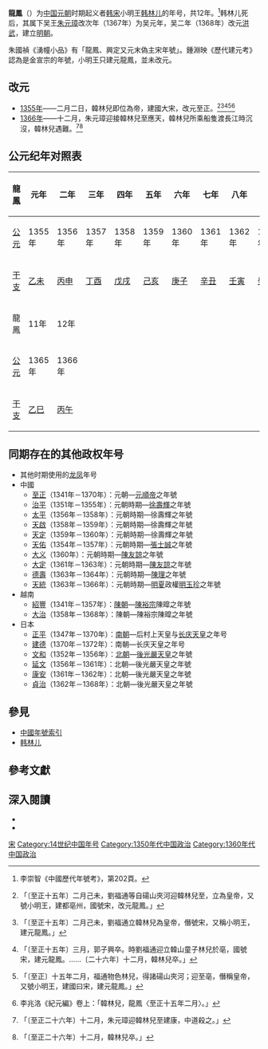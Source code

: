 {{Eranamebox|年号=龍鳳
|起讫时间= 1355年二月二日－1366年十二月
|政权= [[宋_(韓林兒)|韩宋]]
|帝王= [[韩林儿|韩林儿]]
|历时= 12年
|timeline= <timeline>
ImageSize  = width:200 height:50
PlotArea   = width:180 height:30 left:10 bottom:20
TimeAxis   = orientation:horizontal
DateFormat = yyyy
Period     = from:1271 till:1368
AlignBars  = early
ScaleMajor = increment:20 start:1271
Colors =
  id:canvas value:rgb(1,1,0.85)
BackgroundColors = canvas:canvas
PlotData =
  width:15 color:black
  bar:era from:start till:end
  bar:era from:1355 till:1366 color:red
</timeline>
|说明= <span style="color: red">龍鳳</span>在'''元朝'''时期的位置。
}}
'''龍鳳'''（{{kj|1355年|二月二日|1366年|十二月}}）为[[中国|中国]][[元朝|元朝]]时期起义者[[宋_(韓林兒)|韩宋]]小明王[[韩林儿|韩林儿]]的年号，共12年。<ref>李崇智《中國歷代年號考》，第202頁。</ref>韩林儿死后，其属下吴王[[朱元璋|朱元璋]]改次年（1367年）为吴元年，吴二年（1368年）改元[[洪武|洪武]]，建立[[明朝|明朝]]。

朱國禎《湧幢小品》有「龍鳳、興定又元末偽主宋年號」。鍾淵映《歷代建元考》認為是金宣宗的年號，小明王只建元龍鳳，並未改元。

==改元==
*[[1355年|1355年]]——二月二日，韓林兒即位為帝，建國大宋，改元至正。<ref>{{cite wikisource|title=元史本紀第四十四順帝七|last=宋濂|wslink=zh:元史/卷044}}「〔至正十五年〕二月己未，劉福通等自碭山夾河迎韓林兒至，立為皇帝，又號小明王，建都亳州，國號宋，改元龍鳳。」</ref><ref>{{cite wikisource|title=新元史本紀第二十五惠宗三|last=柯劭忞|wslink=zh:新元史/卷025}}「〔至正十五年〕二月己未，劉福通立韓林兒為皇帝，僭號宋，又稱小明王，建元龍鳳。」</ref><ref>{{cite wikisource|title=明史本紀第一太祖一|last=張廷玉|wslink=zh:明史/卷001}}「〔至正十五年〕三月，郭子興卒。時劉福通迎立韓山童子林兒於亳，國號宋，建元龍鳳。……〔二十六年〕十二月，韓林兒卒。」</ref><ref>{{cite wikisource|title=明史列傳第十韓林兒|last=張廷玉|wslink=zh:明史/卷122}}「〔至正〕十五年二月，福通物色林兒，得諸碭山夾河；迎至亳，僭稱皇帝，又號小明王，建國曰宋，建元龍鳳。」</ref><ref>李兆洛《紀元編》卷上：「韓林兒，龍鳳〈至正十五年二月〉。」</ref>
*[[1366年|1366年]]——十二月，朱元璋迎接韓林兒至應天，韓林兒所乘船隻渡長江時沉沒，韓林兒遇難。<ref>{{cite wikisource|title=新元史本紀第二十六惠宗四|last=柯劭忞|wslink=zh:新元史/卷026}}「〔至正二十六年〕十二月，朱元璋迎韓林兒至建康，中道殺之。」</ref><ref>{{cite wikisource|title=明史本紀第一太祖一|last=張廷玉|wslink=zh:明史/卷001}}「〔至正二十六年〕十二月，韓林兒卒。」</ref>

==公元纪年对照表==
{| class="wikitable"  style="text-align:center;"
!龍鳳!!元年!!二年!!三年!!四年!!五年!!六年!!七年!!八年!!九年!!十年
|-
![[公元|公元]]
|1355年||1356年||1357年||1358年||1359年||1360年||1361年||1362年||1363年||1364年
|-
![[干支|干支]]
|[[乙未|乙未]]||[[丙申|丙申]]||[[丁酉|丁酉]]||[[戊戌|戊戌]]||[[己亥|己亥]]||[[庚子|庚子]]||[[辛丑|辛丑]]||[[壬寅|壬寅]]||[[癸卯|癸卯]]||[[甲辰|甲辰]]
|-
!龍鳳!!11年!!12年
|-
![[公元|公元]]
|1365年||1366年
|-
![[干支|干支]]
|[[乙巳|乙巳]]||[[丙午|丙午]]
|}

==同期存在的其他政权年号==
*其他时期使用的[[龙凤|龙凤]]年号
*中國
**[[至正|至正]]（1341年－1370年）：元朝—[[元順帝|元順帝]]之年號
**[[治平_(徐寿辉)|治平]]（1351年－1355年）：元朝時期—[[徐壽輝|徐壽輝]]之年號
**[[太平_(徐寿辉)|太平]]（1356年－1358年）：元朝時期—徐壽輝之年號
**[[天启_(徐寿辉)|天啟]]（1358年－1359年）：元朝時期—徐壽輝之年號
**[[天定_(徐寿辉)|天定]]（1359年－1360年）：元朝時期—徐壽輝之年號
**[[天佑|天佑]]（1354年－1357年）：元朝時期—[[張士誠|張士誠]]之年號
**[[大义|大义]]（1360年）：元朝時期—[[陳友諒|陳友諒]]之年號
**[[天定_(徐寿辉)|大定]]（1361年－1363年）：元朝時期—[[陈友谅|陳友諒]]之年號
**[[德壽_(陳理)|德壽]]（1363年－1364年）：元朝時期—[[陈理_(元末)|陳理]]之年號
**[[天统_(明玉珍)|天統]]（1363年－1366年）：元朝時期—[[明夏|明夏]]政權[[明玉珍|明玉珍]]之年號
*越南
**[[紹豐|紹豐]]（1341年－1357年）：[[陳朝_(越南)|陳朝]]—[[陳裕宗|陳裕宗]]陳暭之年號
**[[大治_(越南)|大治]]（1358年－1368年）：陳朝—陳裕宗陳暭之年號
*日本
**[[正平_(日本)|正平]]（1347年－1370年）：[[南北朝时代_(日本)|南朝]]—后村上天皇与[[长庆天皇|长庆天皇]]之年号
**[[建德_(日本)|建德]]（1370年－1372年）：南朝—长庆天皇之年号
**[[文和|文和]]（1352年－1356年）：[[南北朝时代_(日本)|北朝]]—[[後光嚴天皇|後光嚴天皇]]之年號
**[[延文|延文]]（1356年－1361年）：北朝—後光嚴天皇之年號
**[[康安|康安]]（1361年－1362年）：北朝—後光嚴天皇之年號
**[[貞治|貞治]]（1362年－1368年）：北朝—後光嚴天皇之年號

==參見==
*[[中国年号列表#元朝|中國年號索引]]
*[[韩林儿|韩林儿]]

==參考文獻==
{{Reflist}}

==深入閱讀==
<div>
*{{Cite book|author=[[李崇智|李崇智]]|title=中國歷代年號考|date=2004年12月|publisher=中華書局|location=北京|isbn=7101025129}}
*{{Cite book|author=[[鄧洪波|鄧洪波]]|title=東亞歷史年表|format=pdf|url=http://www.eastasia.ntu.edu.tw/chinese/05_a04.htm|date=2005年3月|publisher=國立臺灣大學東亞經典與文化研究計劃|location=臺北|isbn=9789860005189|access-date=2021-11-10|archive-date=2007-08-25|archive-url=https://web.archive.org/web/20070825002742/http://www.eastasia.ntu.edu.tw/chinese/05_a04.htm|dead-url=yes}}
</div>

{{年号|—|韩宋年号|吴元年<br>明朝：[[洪武|洪武]]}}
{{元朝年号}}

[[Category:元朝民变政权年号|宋]]
[[Category:14世纪中国年号|Category:14世纪中国年号]]
[[Category:1350年代中国政治|Category:1350年代中国政治]]
[[Category:1360年代中国政治|Category:1360年代中国政治]]